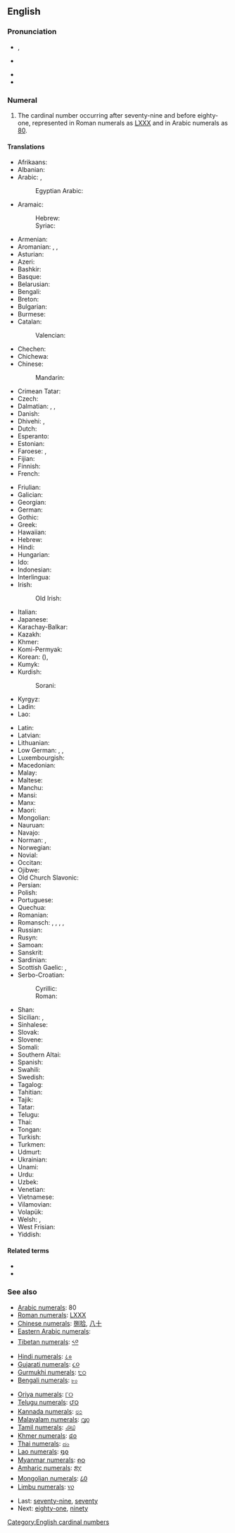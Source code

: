 ==English==
{{cardinalbox|en|79|80|81|seventy-nine|eighty-one|ord=eightieth}}

===Pronunciation===
* {{enPR|āʹti}}, {{IPA|/ˈeɪ.ti/|lang=en}}
* {{a|US}} {{IPA|/ˈ(ʔ)eɪ̯ɾi/|lang=en}}
* {{audio|en-us-eighty.ogg|Audio (US)|lang=en}}
* {{rhymes|eɪti|lang=en}}

===Numeral===
{{head|en|numeral}}

# The cardinal number occurring after seventy-nine and before eighty-one, represented in Roman numerals as [[LXXX]] and in Arabic numerals as [[80]].

====Translations====
{{trans-top|80}}
* Afrikaans: {{t|af|tagtig}}
* Albanian: {{t+|sq|tetëdhjetë}}
* Arabic: {{t|ar|ثَمَانِينَ}}, {{qualifier|only nominative, formal}} {{t|ar|ثَمَانُونَ}}
*: Egyptian Arabic: {{t|arz|تمنين|tr=tamanīn|sc=Arab}}
* Aramaic:
*: Hebrew: {{t|arc|תמנאין|tr=tmān'īn|c}}
*: Syriac: {{t|syc|ܬܡܢܐܝܢ|tr=tmān'īn|c}}
* Armenian: {{t+|hy|ութսուն|sc=Armn}}
* Aromanian: {{t|rup|opdzãts}}, {{t|rup|optdzãtsi}}, {{t|rup|ubdzãts}}
* Asturian: {{t+|ast|ochenta}}
* Azeri: {{t+|az|səksən}}
* Bashkir: {{t|ba|һикһән|sc=Cyrl}}
* Basque: {{t+|eu|laurogei}}
* Belarusian: {{t|be|во́семдзесят|sc=Cyrl}}
* Bengali: {{t|bn|আশি|tr=ashi|sc=Beng}}
* Breton: {{t+|br|pevar-ugent}}
* Bulgarian: {{t|bg|о́семдесет|sc=Cyrl}}
* Burmese: {{t|my|ရှစ်ဆယ်|sc=Mymr}}
* Catalan: {{t+|ca|vuitanta}}
*: Valencian: {{t+|ca|huitanta}}
* Chechen: {{t|ce|дезткъа}}
* Chichewa: {{t|ny|makumi asanu ndiatatu}}
* Chinese:
*: Mandarin: {{t+|cmn|八十|tr=bāshí|sc=Hani}}
* Crimean Tatar: {{t|crh|seksen}}
* Czech: {{t+|cs|osmdesát}}
* Dalmatian: {{t|dlm|otuonta}}, {{t|dlm|octuanta}}, {{t|dlm|otuant}}
* Danish: {{t+|da|firs}}
* Dhivehi: {{t|dv|އާހި}}, {{t|dv|އަށްދިހަ}}
* Dutch: {{t+|nl|tachtig|f}}
* Esperanto: {{t+|eo|okdek}}
* Estonian: {{t+|et|kaheksakümmend}}
* Faroese: {{t|fo|áttati}}, {{t|fo|fýrs}}
* Fijian: {{t|fj|walu saga vulu}}
* Finnish: {{t+|fi|kahdeksankymmentä}}
* French: <!-- xte chokes on this. -->
*: {{qualifier|All French-speaking countries except part of Switzerland and Acadia}} {{t+|fr|quatre-vingts}}
*: {{qualifier|former word, Switzerland}} {{t+|fr|octante}}
*: {{qualifier|part of Switzerland}} {{t+|fr|huitante}}
* Friulian: {{t|fur|otante}}
* Galician: {{t+|gl|oitenta}}
* Georgian: {{t|ka|ოთხმოცი}}
* German: {{t+|de|achtzig|f}}
* Gothic: {{t|got|𐌰𐌷𐍄𐌰𐌿𐍄𐌴𐌷𐌿𐌽𐌳}}
* Greek: {{t+|el|ογδόντα}}
* Hawaiian: {{t|haw|kanawalu}}
* Hebrew: {{t|he|שְׁמוֹנִים|m|f|tr=shmoním|sc=Hebr}}
* Hindi: {{t+|hi|अस्सी|tr=assī|sc=Deva}}
* Hungarian: {{t+|hu|nyolcvan}}
* Ido: {{t+|io|okadek}}
* Indonesian: {{t|id|delapan puluh}}
* Interlingua: {{t|ia|octanta}}
* Irish: {{t+|ga|ochtó}}
*: Old Irish: {{t|sga|ochtmoga}}
* Italian: {{t+|it|ottanta}}
* Japanese: {{t+|ja|八十|tr=はちじゅう, hachijū|sc=Jpan}}
* Karachay-Balkar: {{t|krc|сексен|tr=seksen|sc=Cyrl}}
* Kazakh: {{t+|kk|сексен|sc=Cyrl}}
* Khmer: {{t+|km|ប៉ែតសិប|tr=pɐət səp|sc=Khmr}}
* Komi-Permyak: {{t|koi|кыкьямысдас}}
* Korean: {{t+|ko|팔십|sc=Kore}} ({{t+|ko|八十|sc=Kore}}), {{t+|ko|여든|sc=Kore}}
* Kumyk: {{t|kum|сексен|tr=seksen|sc=Cyrl}}
* Kurdish:
*: Sorani: {{t+|ku|هه‌شتا}}
* Kyrgyz: {{t+|ky|сексен|sc=Cyrl}}
* Ladin: {{t|lld|otanta}}
* Lao: {{t|lo|ແປດສິບ|sc=Laoo}}
{{trans-mid}}
* Latin: {{t|la|octōgintā}}
* Latvian: {{t+|lv|astoņdesmit}}
* Lithuanian: {{t+|lt|aštuoniasdešimt}}
* Low German: {{t|nds|achttig}} {{qualifier|etymological spelling}}, {{t|nds|achtig}}, {{t|nds|tachentig}}
* Luxembourgish: {{t|lb|achzeg}}
* Macedonian: {{t|mk|осумдесет}}
* Malay: {{t|ms|lapan puluh}}
* Maltese: {{t|mt|tmenin}}
* Manchu: {{t|mnc|ᠵᠠᡴᡡᠨᠵᡠ}}
* Mansi: {{t|mns|нёлсат|tr=ɲolsat}}
* Manx: {{t|gv|kiare feed}}
* Maori: {{t+|mi|waru tekau}}
* Mongolian: {{t+|mn|ная|sc=Cyrl}}
* Nauruan: {{t|na|aojomo}}
* Navajo: {{t|nv|tseebídiin|sc=nv-Latn}}
* Norman: {{t|nrf|huiptante}}, {{t|nrf|quatre-vîngts}}
* Norwegian: {{t+|no|åtti}}
* Novial: {{t|nov|otanti}}
* Occitan: {{t+|oc|ochanta}}
* Ojibwe: {{t|oj|nishwaasimidana}}
* Old Church Slavonic: {{t|cu|осмь дєсѧтъ|sc=Cyrs}}
* Persian: {{t+|fa|هشتاد|tr=haštâd}}
* Polish: {{t+|pl|osiemdziesiąt}}
* Portuguese: {{t+|pt|oitenta}}
* Quechua: {{t|qu|pusaq chunka}}
* Romanian: {{t+|ro|optzeci}}
* Romansch: {{t|rm|otganta}}, {{t|rm|otgonta}}, {{t|rm|otgànta}}, {{t|rm|ochaunta}}, {{t|rm|ottanta}}
* Russian: {{t+|ru|во́семьдесят}}
* Rusyn: {{t|rue|вӱсӱмдеся́ть|sc=Cyrl}}
* Samoan: {{t|sm|valugafulu}}
* Sanskrit: {{t+|sa|अशीति|tr=aśītí|sc=Deva}}
* Sardinian: {{t|sc|otanta}}
* Scottish Gaelic: {{qualifier|old system}} {{t|gd|ceithir}} {{t|gd|fichead}}, {{qualifier|new system}} {{t|gd|ochdad}}
* Serbo-Croatian:
*: Cyrillic: {{t|sh|осамдесет}}
*: Roman: {{t|sh|osamdeset}}
* Shan: {{t|shn|ပႅတ်ႇသိပ်း}}
* Sicilian: {{t+|scn|ottanta}}, {{t+|scn|uttanta}}
* Sinhalese: {{t|si|අසූව|sc=Sinh}}
* Slovak: {{t|sk|osemdesiat}}
* Slovene: {{t+|sl|osemdeset}}
* Somali: {{t|so|Sideedan}}
* Southern Altai: {{t|alt|сегизен|tr=segizen}}
* Spanish: {{t+|es|ochenta}}
* Swahili: {{t+|sw|themanini}}
* Swedish: {{t+|sv|åttio}}
* Tagalog: {{t|tl|walumpu}}
* Tahitian: {{t|ty|va'u 'ahuru}}
* Tajik: {{t|tg|хаштод|sc=Cyrl}}
* Tatar: {{t+|tt|сиксән|sc=Cyrl}}
* Telugu: {{t+|te|ఎనభై}}
* Thai: {{t|th|แปดสิบ|tr=bpàet sìp|sc=Thai}}
* Tongan: {{t|to|valungofulu}}
* Turkish: {{t+|tr|seksen}}
* Turkmen: {{t+|tk|segsen}}
* Udmurt: {{t|udm|тямыстон}}
* Ukrainian: {{t+|uk|ві́сімдесят|sc=Cyrl}}
* Unami: {{t|unm|xash txinxke}}
* Urdu: {{t|ur|اسی|tr=assī|sc=ur-Arab}}
* Uzbek: {{t+|uz|sakson}}
* Venetian: {{t|vec|otanta}}
* Vietnamese: {{t+|vi|tám mươi}}
* Vilamovian: {{t|wym|aochcig}}
* Volapük: {{t+|vo|jöldeg}}
* Welsh: {{qualifier|vigesimal, traditional}} {{t+|cy|pedwar ugain}}, {{qualifier|decimal}} {{t+|cy|wyth deg}}
* West Frisian: {{t|fy|tachtich}}
* Yiddish: {{t|yi|אַכציק|tr=akhtsik|sc=Hebr}}
{{trans-bottom}}

====Related terms====
* {{l|en|eight}}
* {{l|en|eighteen}}

===See also===
{{rel-top|Symbols for eighty in various numeral systems}}
* [[w:Arabic numerals|Arabic numerals]]: 80
* [[w:Roman numerals|Roman numerals]]: [[LXXX]]
* [[w:Chinese numerals|Chinese numerals]]: [[捌]][[拾]], [[八]][[十]]
* [[w:Eastern Arabic numerals|Eastern Arabic numerals]]: {{l|mul|sc=Arab|٨٠}}
* [[w:Indian numerals|Tibetan numerals]]: [[༨༠]]
* [[w:Indian numerals|Hindi numerals]]: [[८०]]
* [[w:Indian numerals|Gujarati numerals]]: [[૮૦]]
* [[w:Indian numerals|Gurmukhi numerals]]: [[੮੦]]
* [[w:Indian numerals|Bengali numerals]]: [[৮০]]
{{mid2}}
* [[w:Indian numerals|Oriya numerals]]: [[୮୦]]
* [[w:Indian numerals|Telugu numerals]]: [[౮౦]]
* [[w:Indian numerals|Kannada numerals]]: [[೮೦]]
* [[w:Indian numerals|Malayalam numerals]]: [[൮൦]]
* [[w:Indian numerals|Tamil numerals]]: [[௮௰]]
* [[w:Khmer script|Khmer numerals]]: [[៨០]]
* [[w:Thai numerals|Thai numerals]]: [[๘๐]]
* [[w:Lao alphabet|Lao numerals]]: [[໘໐]]
* [[w:Burmese alphabet|Myanmar numerals]]: [[၈၀]]
* [[w:Amharic language|Amharic numerals]]: [[፰፲]]
* [[w:Mongolian alphabet|Mongolian numerals]]: [[᠘᠐]]
* [[w:Limbu language|Limbu numerals]]: [[᥎᥆]]
{{rel-bottom}}
* Last: [[seventy-nine]], [[seventy]]
* Next: [[eighty-one]], [[ninety]]

[[Category:English cardinal numbers]]